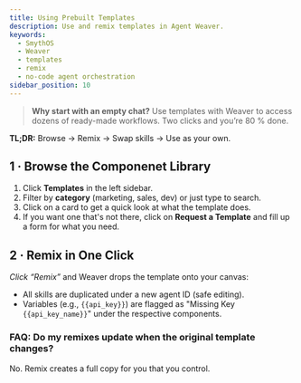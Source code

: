 ```yaml
---
title: Using Prebuilt Templates
description: Use and remix templates in Agent Weaver.
keywords:
  - SmythOS
  - Weaver
  - templates
  - remix
  - no-code agent orchestration
sidebar_position: 10
---
```


> **Why start with an empty chat?** Use templates with Weaver to access dozens of ready-made workflows. Two clicks and you’re 80 % done.

<InfoCallout> **TL;DR:** Browse → Remix → Swap skills → Use as your own.  </InfoCallout>

<Divider/>

## 1 · Browse the Componenet Library

1. Click **Templates** in the left sidebar.  
2. Filter by **category** (marketing, sales, dev) or just type to search.
3. Click on a card to get a quick look at what the template does.
4. If you want one that's not there, click on **Request a Template** and fill up a form for what you need.

## 2 · Remix in One Click

*Click “Remix”* and Weaver drops the template onto your canvas:

- All skills are duplicated under a new agent ID (safe editing).  
- Variables (e.g., `{{api_key}}`) are flagged as "Missing Key `{{api_key_name}}`" under the respective components.

<Divider/>

### FAQ: Do my remixes update when the original template changes?

No. Remix creates a full copy for you that you control. 